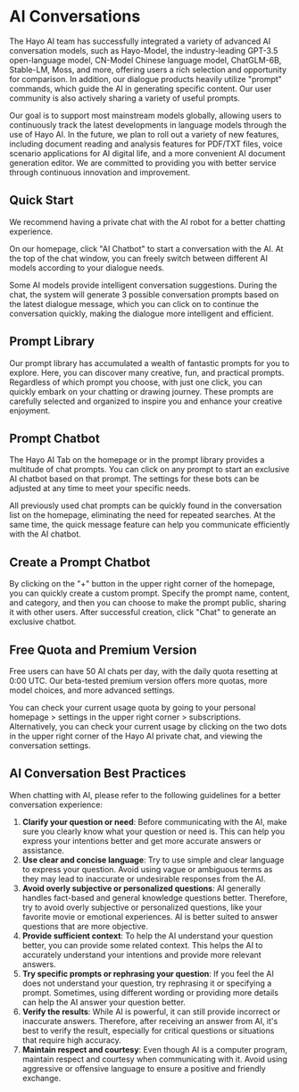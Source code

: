 # AI Conversations
The Hayo AI team has successfully integrated a variety of advanced AI conversation models, such as Hayo-Model, the industry-leading GPT-3.5 open-language model, CN-Model Chinese language model, ChatGLM-6B, Stable-LM, Moss, and more, offering users a rich selection and opportunity for comparison. In addition, our dialogue products heavily utilize "prompt" commands, which guide the AI in generating specific content. Our user community is also actively sharing a variety of useful prompts.

Our goal is to support most mainstream models globally, allowing users to continuously track the latest developments in language models through the use of Hayo AI. In the future, we plan to roll out a variety of new features, including document reading and analysis features for PDF/TXT files, voice scenario applications for AI digital life, and a more convenient AI document generation editor. We are committed to providing you with better service through continuous innovation and improvement.

## Quick Start

We recommend having a private chat with the AI robot for a better chatting experience.

On our homepage, click "AI Chatbot" to start a conversation with the AI. At the top of the chat window, you can freely switch between different AI models according to your dialogue needs.

Some AI models provide intelligent conversation suggestions. During the chat, the system will generate 3 possible conversation prompts based on the latest dialogue message, which you can click on to continue the conversation quickly, making the dialogue more intelligent and efficient.

## Prompt Library

Our prompt library has accumulated a wealth of fantastic prompts for you to explore. Here, you can discover many creative, fun, and practical prompts. Regardless of which prompt you choose, with just one click, you can quickly embark on your chatting or drawing journey. These prompts are carefully selected and organized to inspire you and enhance your creative enjoyment.

## Prompt Chatbot

The Hayo AI Tab on the homepage or in the prompt library provides a multitude of chat prompts. You can click on any prompt to start an exclusive AI chatbot based on that prompt. The settings for these bots can be adjusted at any time to meet your specific needs.

All previously used chat prompts can be quickly found in the conversation list on the homepage, eliminating the need for repeated searches. At the same time, the quick message feature can help you communicate efficiently with the AI chatbot.

## Create a Prompt Chatbot

By clicking on the "+" button in the upper right corner of the homepage, you can quickly create a custom prompt. Specify the prompt name, content, and category, and then you can choose to make the prompt public, sharing it with other users. After successful creation, click "Chat" to generate an exclusive chatbot.

## Free Quota and Premium Version

Free users can have 50 AI chats per day, with the daily quota resetting at 0:00 UTC. Our beta-tested premium version offers more quotas, more model choices, and more advanced settings.

You can check your current usage quota by going to your personal homepage > settings in the upper right corner > subscriptions. Alternatively, you can check your current usage by clicking on the two dots in the upper right corner of the Hayo AI private chat, and viewing the conversation settings.

## AI Conversation Best Practices

When chatting with AI, please refer to the following guidelines for a better conversation experience:

1. **Clarify your question or need**: Before communicating with the AI, make sure you clearly know what your question or need is. This can help you express your intentions better and get more accurate answers or assistance.
2. **Use clear and concise language**: Try to use simple and clear language to express your question. Avoid using vague or ambiguous terms as they may lead to inaccurate or undesirable responses from the AI.
3. **Avoid overly subjective or personalized questions**: AI generally handles fact-based and general knowledge questions better. Therefore, try to avoid overly subjective or personalized questions, like your favorite movie or emotional experiences. AI is better suited to answer questions that are more objective.
4. **Provide sufficient context**: To help the AI understand your question better, you can provide some related context. This helps the AI to accurately understand your intentions and provide more relevant answers.
5. **Try specific prompts or rephrasing your question**: If you feel the AI does not understand your question, try rephrasing it or specifying a prompt. Sometimes, using different wording or providing more details can help the AI answer your question better.
6. **Verify the results**: While AI is powerful, it can still provide incorrect or inaccurate answers. Therefore, after receiving an answer from AI, it's best to verify the result, especially for critical questions or situations that require high accuracy.
7. **Maintain respect and courtesy**: Even though AI is a computer program, maintain respect and courtesy when communicating with it. Avoid using aggressive or offensive language to ensure a positive and friendly exchange.
